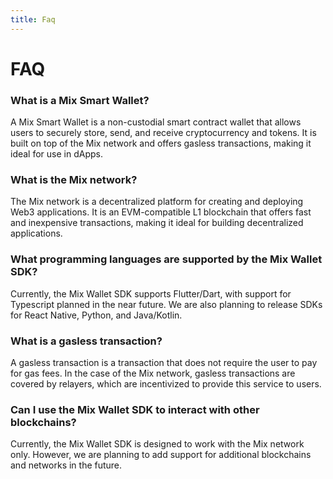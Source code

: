 ```yaml
---
title: Faq
---
```


# FAQ

### What is a Mix Smart Wallet?

A Mix Smart Wallet is a non-custodial smart contract wallet that allows users to securely store, send, and receive cryptocurrency and tokens. It is built on top of the Mix network and offers gasless transactions, making it ideal for use in dApps.

### What is the Mix network?

The Mix network is a decentralized platform for creating and deploying Web3 applications. It is an EVM-compatible L1 blockchain that offers fast and inexpensive transactions, making it ideal for building decentralized applications.

### What programming languages are supported by the Mix Wallet SDK?

Currently, the Mix Wallet SDK supports Flutter/Dart, with support for Typescript planned in the near future. We are also planning to release SDKs for React Native, Python, and Java/Kotlin.

### What is a gasless transaction?

A gasless transaction is a transaction that does not require the user to pay for gas fees. In the case of the Mix network, gasless transactions are covered by relayers, which are incentivized to provide this service to users.

### Can I use the Mix Wallet SDK to interact with other blockchains?

Currently, the Mix Wallet SDK is designed to work with the Mix network only. However, we are planning to add support for additional blockchains and networks in the future.
